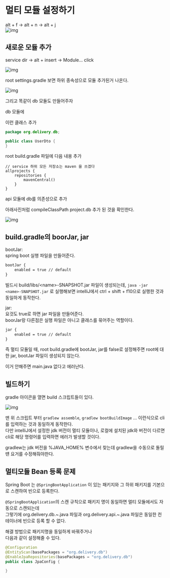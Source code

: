 
# 멀티 모듈 설정하기

alt + f -> alt + n -> alt + j\
![img](/images/multi_module_1.png)

## 새로운 모듈 추가

service dir -> alt + insert -> Module... click

![img](/images/multi_module_2.png)

root settings.gradle 보면 하위 종속성으로 모듈 추가된거 나온다.

![img](/images/multi_module_3.png)

그리고 똑같이 db 모듈도 만들어주자

db 모듈에

이런 클래스 추가

```java
package org.delivery.db;

public class UserDto {
}
```

root build.gradle 파일에 다음 내용 추가

```text
// service 하위 모든 저장소는 maven 을 쓰겠다
allprojects {
    repositories {
        mavenCentral()
    }
}
```

api 모듈에 db를 의존성으로 추가

아래사진처럼 compileClassPath project.db 추가 된 것을 확인한다.

![img](/images/multi_module_4.png)

## build.gradle의 boorJar, jar

bootJar:\
spring boot 실행 파일을 만들어준다.

```txt
bootJar {
    enabled = true // default
}
```

빌드시 build/libs/\<name\>-SNAPSHOT.jar 파일이 생성되는데, `java -jar <name>-SNAPSHOT.jar` 로 실행해보면 intelliJ에서 ctrl + shift + f10으로 실행한 것과 동일하게 동작한다.

jar:\
요것도 true로 하면 jar 파일을 만들어준다.\
boorJar랑 다른점은 실행 파일은 아니고 클래스를 묶어주는 역할이다.

```txt
jar {
    enabled = true // default
}
```

즉 멀티 모듈일 때, root build.gradle에 bootJar, jar를 false로 설정해주면 root에 대한 jar, bootJar 파일이 생성되지 않는다.

이거 안해주면 main.java 없다고 에러난다.

## 빌드하기

gradle 아이콘을 열면 build 스크립트들이 있다.

![img](/images/multi_module_5.png)

맨 위 스크립트 부터 `gradlew assemble`, `gradlew bootBuildImage` ... 이런식으로 cli를 입력하는 것과 동일하게 동작한다.\
다만 intelliJ에서 설정한 jdk 버전이 멀티 모듈이나, 로컬에 설치된 jdk와 버전이 다르면 cli로 해당 명령어를 입력하면 에러가 발생할 것이다.

gradlew는 jdk 버전을 %JAVA_HOME% 변수에서 찾는데 gradlew을 수동으로 돌릴 떈 요거를 수정해줘야한다.

## 멀티모듈 Bean 등록 문제

Spring Boot 는 `@SpringBootApplication` 이 있는 패키지와 그 하위 패키지를 기본으로 스캔하여 빈으로 등록한다.

`@SpringBootApplication`의 스캔 규칙으로 패키지 명이 동일하면 멀티 모듈에서도 자동으로 스캔되는데\
그렇기에 org.delivery.db.~.java 파일과 org.delivery.api.~.java 파일은 동일한 컨테이너에 빈으로 등록 할 수 없다.

해결 방법으로 패키지명을 동일하게 바꿔주거나\
다음과 같이 설정해줄 수 있다.

```java
@Configuration
@EntityScan(basePackages = "org.delivery.db")
@EnableJpaRepositories(basePackages = "org.delivery.db")
public class JpaConfig {

}
```
